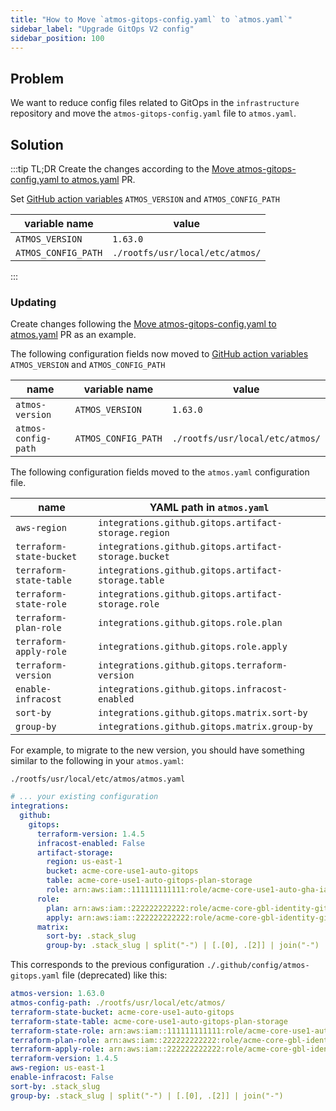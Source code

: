 ```yaml
---
title: "How to Move `atmos-gitops-config.yaml` to `atmos.yaml`"
sidebar_label: "Upgrade GitOps V2 config"
sidebar_position: 100
---
```


## Problem

We want to reduce config files related to GitOps in the `infrastructure` repository and move the `atmos-gitops-config.yaml` file to `atmos.yaml`.

## Solution

:::tip
TL;DR Create the changes according to the [Move atmos-gitops-config.yaml to atmos.yaml](https://github.com/cloudposse-examples/infra-demo-gitops/pull/6) PR.

Set [GitHub action variables](https://github.com/cloudposse-examples/infra-demo-gitops/settings/variables/actions) `ATMOS_VERSION` and `ATMOS_CONFIG_PATH`

| variable name       | value                           |
|---------------------|---------------------------------|
| `ATMOS_VERSION`     | `1.63.0`                        |
| `ATMOS_CONFIG_PATH` | `./rootfs/usr/local/etc/atmos/` |

:::

### Updating

Create changes following the [Move atmos-gitops-config.yaml to atmos.yaml](https://github.com/cloudposse-examples/infra-demo-gitops/pull/6) PR as an example.

The following configuration fields now moved to [GitHub action variables](https://github.com/cloudposse-examples/infra-demo-gitops/settings/variables/actions) `ATMOS_VERSION` and `ATMOS_CONFIG_PATH`

|         name            | variable name       | value                                       |
|-------------------------|---------------------|---------------------------------------------|
| `atmos-version`         | `ATMOS_VERSION`     | `1.63.0` |
| `atmos-config-path`     | `ATMOS_CONFIG_PATH` | `./rootfs/usr/local/etc/atmos/`             |

The following configuration fields moved to the `atmos.yaml` configuration file.

|         name             | YAML path in `atmos.yaml`                            |
|--------------------------|------------------------------------------------------|
| `aws-region`             | `integrations.github.gitops.artifact-storage.region` |
| `terraform-state-bucket` | `integrations.github.gitops.artifact-storage.bucket` |
| `terraform-state-table`  | `integrations.github.gitops.artifact-storage.table`  |
| `terraform-state-role`   | `integrations.github.gitops.artifact-storage.role`   |
| `terraform-plan-role`    | `integrations.github.gitops.role.plan`               |
| `terraform-apply-role`   | `integrations.github.gitops.role.apply`              |
| `terraform-version`      | `integrations.github.gitops.terraform-version`       |
| `enable-infracost`       | `integrations.github.gitops.infracost-enabled`       |
| `sort-by`                | `integrations.github.gitops.matrix.sort-by`          |
| `group-by`               | `integrations.github.gitops.matrix.group-by`         |


For example, to migrate to the new version, you should have something similar to the following in your `atmos.yaml`:

`./rootfs/usr/local/etc/atmos/atmos.yaml`
```yaml
# ... your existing configuration
integrations:
  github:
    gitops:
      terraform-version: 1.4.5
      infracost-enabled: False
      artifact-storage:
        region: us-east-1
        bucket: acme-core-use1-auto-gitops
        table: acme-core-use1-auto-gitops-plan-storage
        role: arn:aws:iam::111111111111:role/acme-core-use1-auto-gha-iam-gitops-gha
      role:
        plan: arn:aws:iam::222222222222:role/acme-core-gbl-identity-gitops
        apply: arn:aws:iam::222222222222:role/acme-core-gbl-identity-gitops
      matrix:
        sort-by: .stack_slug
        group-by: .stack_slug | split("-") | [.[0], .[2]] | join("-")
```

This corresponds to the previous configuration `./.github/config/atmos-gitops.yaml` file (deprecated) like this:

```yaml
atmos-version: 1.63.0
atmos-config-path: ./rootfs/usr/local/etc/atmos/
terraform-state-bucket: acme-core-use1-auto-gitops
terraform-state-table: acme-core-use1-auto-gitops-plan-storage
terraform-state-role: arn:aws:iam::111111111111:role/acme-core-use1-auto-gha-iam-gitops-gha
terraform-plan-role: arn:aws:iam::222222222222:role/acme-core-gbl-identity-gitops
terraform-apply-role: arn:aws:iam::222222222222:role/acme-core-gbl-identity-gitops
terraform-version: 1.4.5
aws-region: us-east-1
enable-infracost: False
sort-by: .stack_slug
group-by: .stack_slug | split("-") | [.[0], .[2]] | join("-")
```
